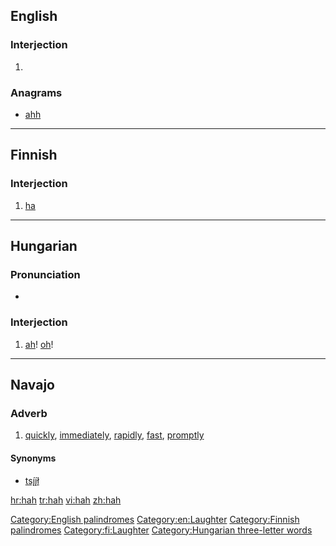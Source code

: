 {{also|häh}}
==English==

===Interjection===
{{en-interj}}

# {{alternative form of|ha}}

===Anagrams===
* [[ahh#English|ahh]] 

[[Category:English palindromes]]
[[Category:en:Laughter]]

----

==Finnish==

===Interjection===
{{fi-int}}

# [[ha]]

[[Category:Finnish palindromes]]
[[Category:fi:Laughter]]

----

==Hungarian==

===Pronunciation===
* {{IPA|/ˈhɒh/|lang=hu}}

===Interjection===
{{head|hu|interjection}}

# {{poetic|lang=hu}} [[ah]]! [[oh]]!

[[Category:Hungarian three-letter words]]

----

==Navajo==

===Adverb===
{{head|nv|adverb}}

# [[quickly]], [[immediately]], [[rapidly]], [[fast]], [[promptly]]

====Synonyms====
* [[tsį́į́ł]]

[[hr:hah]]
[[tr:hah]]
[[vi:hah]]
[[zh:hah]]